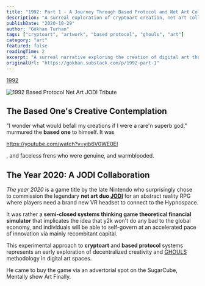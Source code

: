 ```yaml
---
title: "1992: Part 1 - A Journey Through Based Protocol and Net Art Collaboration with JODI"
description: "A surreal exploration of cryptoart creation, net art collaboration with JODI, and the emergence of based protocol systems in experimental digital art and NFT gaming."
publishDate: "2020-10-29"
author: "Gökhan Turhan"
tags: ["cryptoart", "artwork", "based protocol", "ghouls", "art"]
category: "art"
featured: false
readingTime: 2
excerpt: "A surreal narrative exploring the creation of digital art through based protocol systems, featuring collaboration with legendary net art duo JODI and experimental gaming concepts that bridge traditional art and blockchain innovation."
originalUrl: "https://gokhan.substack.com/p/1992-part-1"
---
```


[1992](https://opensea.io/assets/0x8ed0086e9ab7d8dea522e58c03bda45c32c77f66/13)

![1992 Based Protocol Net Art JODI Tribute](/blog/images/1992-based-protocol-net-art-jodi-tribute.gif)

## The Based One's Creative Contemplation

"I wonder what would befall my creations if I were a rare'n superb god," murmured the **based one** to himself. It was

https://youtube.com/watch?v=yib6V0WE0EI

, and faceless frens who were genuine, and warmblooded.

## The Year 2020: A JODI Collaboration

*The year 2020* is a game title by the late Nintendo who surprisingly chose to commission the legendary **net art duo [JODI](https://joid.org/archive/)** for an abstract reality RPG where players need a brand new VR headset to connect to the Hypnospace.

It was rather a **semi-closed systems thinking game theoretical financial simulator** that implicates the idea that y2k won't do any bad to the global economy, and individuals will be able to self-govern at an accelerated pace of innovation via mainly recombitant capital.

This experimental approach to **cryptoart** and **based protocol** systems represents an early exploration of decentralized creativity and [GHOULS](https://based.fun/) methodology in digital art spaces.

He came to buy the game via an advertorial spot on the SugarCube, Mentally show Art Finally.